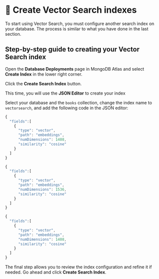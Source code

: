 
# 👐 Create Vector Search indexes

To start using Vector Search, you must configure another search index on your database. The process is similar to what you have done in the last section.

## Step-by-step guide to creating your Vector Search index

Open the **Database Deployments** page in MongoDB Atlas and select **Create Index** in the lower right corner.

<Screenshot src="img/screenshots/7-vector-search/6-create-index/1-create-index.png" alt="The 'Database Deployments' page with the 'Create Index' link highlighted" url="https://cloud.mongodb.com" />


Click the **Create Search Index** button.

<Screenshot src="img/screenshots/7-vector-search/6-create-index/2-create-search-index.png" alt="The 'Create Index' page with the 'Create Search Index' button highlighted" url="https://cloud.mongodb.com" />

This time, you will use the **JSON Editor** to create your index

<Screenshot src="img/screenshots/7-vector-search/6-create-index/3-json-editor.png" alt="The 'Create Index' page with the 'JSON Editor' tab highlighted" url="https://cloud.mongodb.com" />


Select your database and the `books` collection, change the index name to `vectorsearch`, and add the following code in the JSON editor:

<Tabs groupId="aiproviders">
  <TabItem value="serverless" label="Serverless Endpoint" default>

```js
{
  "fields":[
    {
      "type": "vector",
      "path": "embeddings",
      "numDimensions": 1408,
      "similarity": "cosine"
    }
  ]
}
```

  </TabItem>
  <TabItem value="openai" label="OpenAI" default>

```js
{
  "fields":[
    {
      "type": "vector",
      "path": "embeddings",
      "numDimensions": 1536,
      "similarity": "cosine"
    }
  ]
}
```

  </TabItem>
  <TabItem value="googleVertex" label="Google Cloud Vertex AI">

```js
{
  "fields":[
    {
      "type": "vector",
      "path": "embeddings",
      "numDimensions": 1408,
      "similarity": "cosine"
    }
  ]
}
```

  </TabItem>
</Tabs>

The final step allows you to review the index configuration and refine it if needed. Go ahead and click **Create Search Index**.

